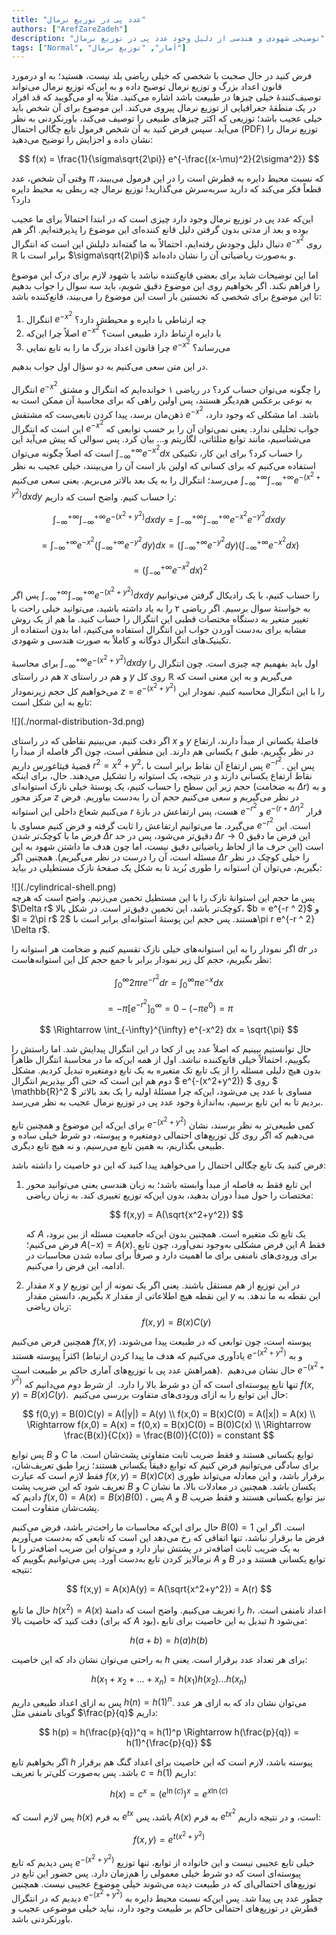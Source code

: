 ```yaml
---
title: "عدد پی در توزیع نرمال"
authors: ["ArefZareZadeh"]
description: "توضیحی شهودی و هندسی از دلیل وجود عدد پی در توزیع نرمال"
tags: ["Normal", "آمار", "توزیع نرمال"]
---
```


فرض کنید در حال صحبت با شخصی که خیلی ریاضی بلد نیست، هستید؛ به او درمورد قانون اعداد بزرگ و توزیع نرمال توضیح داده و به این‌که توزیع نرمال می‌تواند توصیف‌کنندهٔ خیلی چیزها در طبیعت باشد اشاره می‌کنید. مثلاً به او می‌گویید که قد افراد در یک منطقهٔ جغرافیایی از توزیع نرمال پیروی می‌کند. این موضوع برای آن شخص باید خیلی عجیب باشد؛ توزیعی که اکثر چیزهای طبیعی را توصیف می‌کند، باورنکردنی به نظر می‌آید. سپس فرض کنید به آن شخص فرمول تابع چگالی احتمال (PDF) توزیع نرمال را نشان داده و اجزایش را توضیح می‌دهید:

$$
f(x) = \frac{1}{\sigma\sqrt{2\pi}} e^{-\frac{(x-\mu)^2}{2\sigma^2}}
$$

وقتی آن شخص، عدد $\pi$ که نسبت محیط دایره به قطرش است را در این فرمول می‌بیند، قطعاً فکر می‌کند که دارید سر‌به‌سرش می‌گذارید! توزیع نرمال چه ربطی به محیط دایره دارد؟

این‌که عدد پی در توزیع نرمال وجود دارد چیزی است که در ابتدا احتمالاً برای ما عجیب بوده و بعد از مدتی بدون گرفتن دلیل قانع کننده‌ای این موضوع را پذیرفته‌ایم. اگر هم دنبال دلیل وجودش رفته‌ایم، احتمالاً به ما گفته‌اند دلیلش این است که انتگرال $e^{-x^2}$ روی $\mathbb{R}$ برابر است با $\sigma\sqrt{2\pi}$ و به‌صورت ریاضیاتی آن را نشان داده‌اند.

اما این توضیحات شاید برای بعضی قانع‌کننده نباشد یا شهود لازم برای درک این موضوع را فراهم نکند. اگر بخواهیم روی این موضوع دقیق شویم، باید سه سوال را جواب بدهیم تا این موضوع برای شخصی که نخستین بار است این موضوع را می‌بیند، قانع‌کننده باشد:

1. انتگرال $e^{-x^2}$ چه ارتباطی با دایره و محیطش دارد؟ 
2. اصلاً چرا این‌که $e^{-x^2}$ با دایره ارتباط دارد طبیعی است؟
3. چرا قانون اعداد بزرگ ما را به تابع نمایی $e^{-x^2}$ می‌رساند؟

در این متن سعی می‌کنیم به دو سؤال اول جواب بدهیم.

انتگرال $e^{-x^2}$ را چگونه می‌توان حساب کرد؟ در ریاضی ۱ خوانده‌ایم که انتگرال و مشتق به نوعی برعکس هم‌دیگر هستند، پس اولین راهی که برای محاسبهٔ آن ممکن است به ذهن‌مان برسد، پیدا کردن تابعی‌ست که مشتقش $e^{-x^2}$ باشد. اما مشکلی که وجود دارد، این است که انتگرال $e^{-x^2}$ جواب تحلیلی ندارد. یعنی نمی‌توان آن را بر حسب توابعی که می‌شناسیم، مانند توابع مثلثاتی، لگاریتم و… بیان کرد. پس سوالی که پیش می‌آید این است که اصلاً چگونه می‌توان $\int_{-\infty}^{+\infty} e^{-x^2} dx$ را حساب کرد؟ برای این کار، تکنیکی استفاده می‌کنیم که برای کسانی که اولین بار است آن را می‌بینند، خیلی عجیب به نظر می‌رسد؛ انتگرال را به یک بعد بالاتر می‌بریم. یعنی سعی می‌کنیم $\int_{-\infty}^{+\infty} \int_{-\infty}^{+\infty} e^{-(x^2+y^2)} dx dy$ را حساب کنیم. واضح است که داریم:

$$
\int_{-\infty}^{+\infty} \int_{-\infty}^{+\infty} e^{-(x^2+y^2)} dx dy = \int_{-\infty}^{+\infty} \int_{-\infty}^{+\infty} e^{-x^2} e^{-y^2} dx dy
$$

$$
= \int_{-\infty}^{+\infty} e^{-x^2} \left(\int_{-\infty}^{+\infty} e^{-y^2} dy\right) dx = \left(\int_{-\infty}^{+\infty} e^{-y^2} dy\right) \left(\int_{-\infty}^{+\infty} e^{-x^2} dx\right)
$$

$$
= \left(\int_{-\infty}^{+\infty} e^{-x^2} dx\right)^2
$$

پس اگر $\int_{-\infty}^{+\infty} \int_{-\infty}^{+\infty} e^{-(x^2+y^2)} dx dy$ را حساب کنیم، با یک رادیکال گرفتن می‌توانیم به خواستهٔ سوال برسیم. اگر ریاضی ۲ را به یاد داشته باشید، می‌توانید خیلی راحت با تغییر متغیر به دستگاه مختصات قطبی این انتگرال را حساب کنید. ما هم از یک روش مشابه برای به‌دست آوردن جواب این انتگرال استفاده می‌کنیم، اما بدون استفاده از تکینیک‌های انتگرال دوگانه و کاملاً به صورت هندسی و شهودی.

برای محاسبۀ $\int_{-\infty}^{+\infty} e^{-(x^2+y^2)} dx dy$ اول باید بفهمیم چه چیزی است. چون انتگرال را هم در راستای $x$ و هم در راستای $y$ روی کل $\mathbb{R}$ می‌گیریم و به این معنی است که می‌خواهیم کل حجم زیرنمودار $z = e^{-(x^2+y^2)}$ را با این انتگرال محاسبه کنیم. نمودار این تابع به این شکل است:

<div style={{ textAlign: "center" }}>![](./normal-distribution-3d.png)</div>

اگر دقت کنیم، می‌بینیم نقاطی که در راستای $x$ و $y$ فاصلهٔ یکسانی از مبدأ دارند، ارتفاع یکسانی هم دارند. این منطقی است، چون اگر فاصله از مبدأ را $r$ در نظر بگیریم، طبق قضیهٔ فیثاغورس داریم $r^2 = x^2 + y^2$، پس ارتفاع آن نقاط برابر است با $e^{-r^2}$. پس این نقاط ارتفاع یکسانی دارند و در نتیجه، یک استوانه را تشکیل می‌دهند. حال، برای اینکه حجم زیر این سطح را حساب کنیم، یک پوستهٔ خیلی نازک استوانه‌ای (به ضخامت $\Delta r$) و به مرکز محور $z$ در نظر می‌گیریم و سعی می‌کنیم حجم آن را به‌دست بیاوریم. فرض می‌کنیم شعاع داخلی این استوانه $r$ هست، پس ارتفاعش در بازهٔ $e^{-r^2}$ و $e^{-(r+\Delta r)^2}$ قرار می‌گیرد. ما می‌توانیم ارتفاعش را ثابت گرفته و فرض کنیم مساوی با $e^{-r^2}$ است. این فرض ما با کوچک‌تر شدن $\Delta r$ دقیق‌تر می‌شود، پس در حد $\Delta r \to 0$ این فرض ما دقیق است (این حرف ما از لحاظ ریاضیاتی دقیق نیست، اما چون هدف ما داشتن شهود به این مسئله است، آن را درست در نظر می‌گیریم). همچنین اگر $\Delta r$ را خیلی کوچک در نظر بگیریم، می‌توان آن استوانه را طوری بُرید تا به شکل یک صفحهٔ نازک مستطیلی در بیاید:

<div style={{ textAlign: "center" }}>![](./cylindrical-shell.png)</div>
پس ما حجم این استوانهٔ نازک را با این مستطیل تخمین می‌زنیم. واضح است که هرچه
$\Delta r$ کوچک‌تر باشد، این تخمین دقیق‌تر است. در شکل بالا، $b = e^{-r ^ 2}$ و
$l = 2\pi r$ هستند. پس حجم این پوستهٔ استوانه‌ای برابر است با $2\pi r e^{-r ^ 2}
\Delta r$.

اگر نمودار را به این استوانه‌های خیلی نازک تقسیم کنیم و ضخامت هر استوانه را $dr$ در نظر بگیریم، حجم کل زیر نمودار برابر با جمع حجم کل این استوانه‌هاست:

$$
\int_0^{\infty} 2\pi r e^{-r^2} dr = \int_0^{\infty} \pi e^{-x} dx
$$

$$
= -\pi[e^{-r^2}]_0^{\infty} = 0 - (-\pi e^0) = \pi
$$

$$
\Rightarrow \int_{-\infty}^{\infty} e^{-x^2} dx = \sqrt{\pi}
$$

حال توانستیم ببینیم که اصلاً عدد پی از کجا در این انتگرال پیدایش شد. اما راستش را بگوییم، احتمالاً خیلی قانع‌کننده نباشد. اول از همه این‌که ما در محاسبهٔ انتگرال ظاهراً بدون هیچ دلیلی مسئله را از یک تابع تک متغیره به یک تابع دومتغیره تبدیل کردیم. مشکل دوم هم این است که حتی اگر بپذیریم انتگرال $ e^{-(x^2+y^2)} $ روی $ \mathbb{R}^2 $ مساوی با عدد پی می‌شود، این‌که چرا مسئلهٔ اولیه را یک بعد بالاتر بردیم تا به این تابع برسیم، به‌اندازۀ وجود عدد پی در توزیع نرمال عجیب به نظر می‌رسد.

برای این‌که این موضوع و همچنین تابع $e^{-(x^2+y^2)}$ کمی طبیعی‌تر به نظر برسند، نشان می‌دهیم که اگر روی کل توزیع‌های احتمالی دومتغیره و پیوسته، دو شرط خیلی ساده و طبیعی بگذاریم، به همین تابع می‌رسیم، و نه هیچ تابع دیگری.

فرض کنید یک تابع چگالی احتمال را می‌خواهید پیدا کنید که این دو خاصیت را داشته باشد:

1. این تابع فقط به فاصله از مبدأ وابسته باشد؛ به زبان هندسی یعنی می‌توانید محور مختصات را حول مبدأ دوران بدهید، بدون این‌که توزیع تغییری کند. به زبان ریاضی:

   $$
   f(x,y) = A(\sqrt{x^2+y^2})
   $$

   که $A$ یک تابع تک متغیره است. همچنین بدون این‌که جامعیت مسئله از بین برود، فرض می‌کنیم؛ $A(-x) = A(x)$. این فرض مشکلی به‌وجود نمی‌آورد، چون تابع $A$ فقط برای ورودی‌های نامنفی برای ما اهمیت دارد و صرفاً برای ساده شدن محاسبات در ادامه، این فرض را می‌کنیم.

2. مقدار $x$ و $y$ در این توزیع از هم مستقل باشند. یعنی اگر یک نمونه از این توزیع بگیریم، دانستن مقدار $x$ این نقطه هیچ اطلاعاتی از مقدار $y$ این نقطه به ما ندهد. به زبان ریاضی:
   $$
   f(x,y) = B(x)C(y)
   $$

همچنین فرض می‌کنیم $f(x,y)$ پیوسته است، چون توابعی که در طبیعت پیدا می‌شوند، اکثراً پیوسته هستند (یادآوری می‌کنیم که هدف ما پیدا کردن ارتباط $e^{-(x^2+y^2)}$ و به همراهش عدد پی با توزیع‌های آماری حاکم بر طبیعت است). 
حال نشان می‌دهیم $e^{-(x^2+y^2)}$ تنها تابع پیوسته‌ای است که آن دو شرط بالا را دارد. 
از شرط دوم می‌دانیم که $f(x,y)=B(x)C(y)$. 
حال این توابع را به ازای ورودی‌های متفاوت بررسی می‌کنیم:

$$
f(0,y) = B(0)C(y) = A(|y|) = A(y) \\
f(x,0) = B(x)C(0) = A(|x|) = A(x) \\
\Rightarrow f(x,0) = A(x) = f(0,x) = B(x)C(0) = B(0)C(x) \\
\Rightarrow \frac{B(x)}{C(x)} = \frac{B(0)}{C(0)} = constant
$$

پس توابع $B$ و $C$ توابع یکسانی هستند و فقط ضریب ثابت متفاوتی پشت‌شان است. ما برای سادگی می‌توانیم فرض کنیم که توابع دقیقاً یکسانی هستند؛ زیرا طبق تعریف‌شان، فقط لازم است که عبارت $f(x,y)=B(x)C(x)$ برقرار باشد، و این معادله می‌تواند طوری تعریف شود که این ضریب پشت $B$ و $C$ یکسان باشد. همچنین در معادلات بالا، ما نشان دادیم که $f(x,0)=A(x)=B(x)B(0)$ ، پس $A$ و $B$ نیز توابع یکسانی هستند و فقط ضریب پشت‌شان متفاوت است.

حال برای این‌که محاسبات ما راحت‌تر باشد، فرض می‌کنیم $B(0)=1$ است. اگر این فرض ما برقرار نباشد، تنها اتفاقی که رخ می‌دهد این است که تابعی که به‌دست می‌آوریم به یک ضریب ثابت اضافه‌تر در پشتش نیاز دارد و می‌توان این ضریب اضافه‌تر را با نرمالایز کردن تابع به‌دست آورد. پس می‌توانیم بگوییم که $A$ و $B$ توابع یکسانی هستند و در نتیجه:

$$
f(x,y) = A(x)A(y) = A(\sqrt{x^2+y^2}) = A(r)
$$

حال ما تابع $h(x^2) = A(x)$ را تعریف می‌کنیم. واضح است که دامنهٔ $h$، اعداد نامنفی است. دقت کنید که خاصیت بالا (که برای $A$ بود)، تبدیل به این خاصیت برای تابع $h$ می‌شود:

$$
h(a+b) = h(a)h(b)
$$

به راحتی می‌توان نشان داد که این خاصیت $h$ برای هر تعداد عدد برقرار است. یعنی:

$$
h(x_1 + x_2 + ... + x_n) = h(x_1)h(x_2)...h(x_n)
$$

پس به ازای اعداد طبیعی داریم $h(n) = h(1)^n$. می‌توان نشان‌ داد که به ازای هر عدد گویای نامنفی مثل $\frac{p}{q}$ داریم:

$$
h(p) = h(\frac{p}{q})^q = h(1)^p \Rightarrow h(\frac{p}{q}) = h(1)^{\frac{p}{q}}
$$

اگر بخواهیم تابع $h$ پیوسته باشد، لازم است که این خاصیت برای اعداد گنگ هم برقرار باشد. پس به‌صورت کلی‌تر با تعریف $c=h(1)$ داریم:

$$
h(x) = c^x = (e^{\ln(c)})^x = e^{x \ln(c)}
$$

پس لازم است که $h(x)$ به فرم $e^{tx}$ باشد، پس $A(x)$ به فرم $e^{tx^2}$ است، و در نتیجه داریم:

$$
f(x,y) = e^{t(x^2+y^2)}
$$

پس دیدیم که تابع $e^{-(x^2+y^2)}$ خیلی تابع عجیبی نیست و این خانواده از توابع، تنها توزیع پیوسته‌ای است که دو شرط خیلی معمولی را هم‌زمان دارد. پس حضور این تابع در توزیع‌های احتمالی‌ای که در طبیعت دیده می‌شوند خیلی موضوع عجیبی نیست. همچنین دیدیم که در انتگرال $e^{-(x^2+y^2)}$ چطور عدد پی پیدا شد. پس این‌که نسبت محیط دایره به قطرش در توزیع‌های احتمالی حاکم بر طبیعت وجود دارد، نباید خیلی موضوعی عجیب و باورنکردنی باشد.
